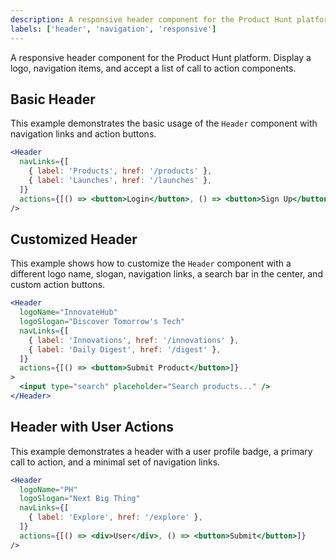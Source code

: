 ```yaml
---
description: A responsive header component for the Product Hunt platform.
labels: ['header', 'navigation', 'responsive']
---
```


A responsive header component for the Product Hunt platform. Display a logo, navigation items, and accept a list of call to action components.

## Basic Header

This example demonstrates the basic usage of the `Header` component with navigation links and action buttons.

```jsx
<Header 
  navLinks={[
    { label: 'Products', href: '/products' },
    { label: 'Launches', href: '/launches' },
  ]}
  actions={[() => <button>Login</button>, () => <button>Sign Up</button>]}
/>
```

## Customized Header

This example shows how to customize the `Header` component with a different logo name, slogan, navigation links, a search bar in the center, and custom action buttons.

```jsx
<Header
  logoName="InnovateHub"
  logoSlogan="Discover Tomorrow's Tech"
  navLinks={[
    { label: 'Innovations', href: '/innovations' },
    { label: 'Daily Digest', href: '/digest' },
  ]}
  actions={[() => <button>Submit Product</button>]}
>
  <input type="search" placeholder="Search products..." />
</Header>
```

## Header with User Actions

This example demonstrates a header with a user profile badge, a primary call to action, and a minimal set of navigation links.

```jsx
<Header
  logoName="PH"
  logoSlogan="Next Big Thing"
  navLinks={[
    { label: 'Explore', href: '/explore' },
  ]}
  actions={[() => <div>User</div>, () => <button>Submit</button>]}
/>